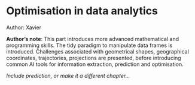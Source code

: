 # Optimisation in data analytics

::: {.infobox .tip}
Author: Xavier
:::

::: {.infobox .note}
**Author's note**: This part introduces more advanced mathematical and programming skills.
The tidy paradigm to manipulate data frames is introduced. Challenges
associated with geometrical shapes, geographical coordinates,
trajectories, projections are presented, before introducing common AI
tools for information extraction, prediction and optimisation.

*Include prediction, or make it a different chapter\...*
:::
